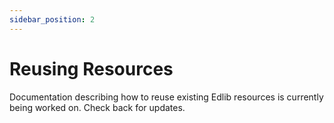 ```yaml
---
sidebar_position: 2
---
```


# Reusing Resources

Documentation describing how to reuse existing Edlib resources is currently being worked on. Check back for updates.